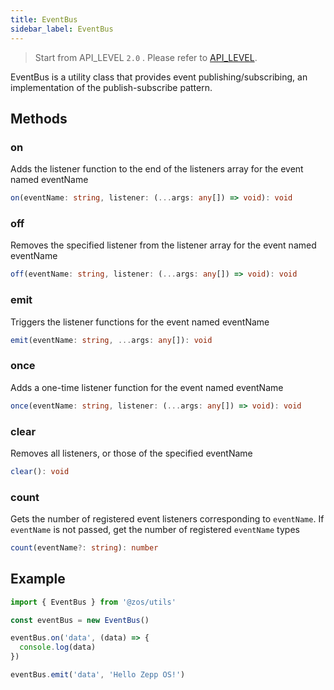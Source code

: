 ```yaml
---
title: EventBus
sidebar_label: EventBus
---
```


> Start from API_LEVEL `2.0` . Please refer to [API_LEVEL](../../../../guides/framework/device/compatibility.md).

EventBus is a utility class that provides event publishing/subscribing, an implementation of the publish-subscribe pattern.

## Methods

### on

Adds the listener function to the end of the listeners array for the event named eventName

```ts
on(eventName: string, listener: (...args: any[]) => void): void
```

### off

Removes the specified listener from the listener array for the event named eventName

```ts
off(eventName: string, listener: (...args: any[]) => void): void
```

### emit

Triggers the listener functions for the event named eventName

```ts
emit(eventName: string, ...args: any[]): void
```

### once

Adds a one-time listener function for the event named eventName

```ts
once(eventName: string, listener: (...args: any[]) => void): void
```

### clear

Removes all listeners, or those of the specified eventName

```ts
clear(): void
```

### count

Gets the number of registered event listeners corresponding to `eventName`. If `eventName` is not passed, get the number of registered `eventName` types

```ts
count(eventName?: string): number
```

## Example

```js
import { EventBus } from '@zos/utils'

const eventBus = new EventBus()

eventBus.on('data', (data) => {
  console.log(data)
})

eventBus.emit('data', 'Hello Zepp OS!')
```
